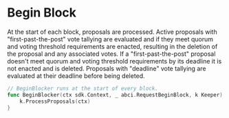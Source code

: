 
# Begin Block

At the start of each block, proposals are processed. Active proposals with "first-past-the-post" vote tallying are evaluated and if they meet quorum and voting threshold requirements are enacted, resulting in the deletion of the proposal and any associated votes. If a "first-past-the-post" proposal doesn't meet quorum and voting threshold requirements by its deadline it is not enacted and is deleted. Proposals with "deadline" vote tallying are evaluated at their deadline before being deleted.

```go
// BeginBlocker runs at the start of every block.
func BeginBlocker(ctx sdk.Context, _ abci.RequestBeginBlock, k Keeper) {
	k.ProcessProposals(ctx)
}
```


>
